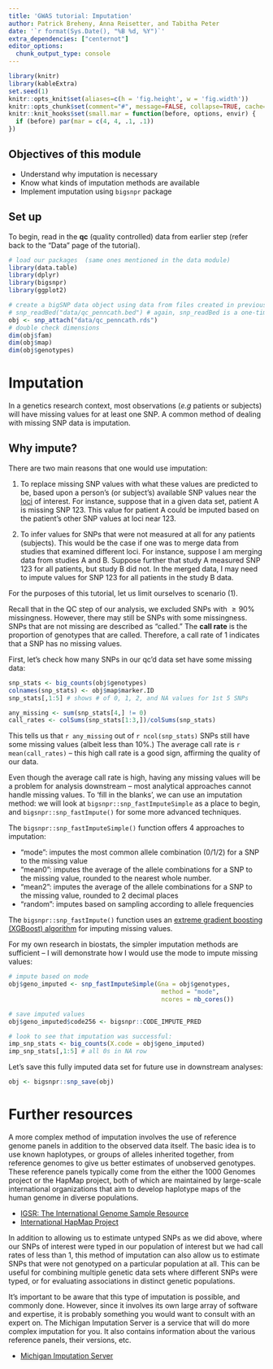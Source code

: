 ```yaml
---
title: 'GWAS tutorial: Imputation'
author: Patrick Breheny, Anna Reisetter, and Tabitha Peter
date: '`r format(Sys.Date(), "%B %d, %Y")`'
extra_dependencies: ["centernot"]
editor_options: 
  chunk_output_type: console
---
```

```r
library(knitr)
library(kableExtra)
set.seed(1)
knitr::opts_knit$set(aliases=c(h = 'fig.height', w = 'fig.width'))
knitr::opts_chunk$set(comment="#", message=FALSE, collapse=TRUE, cache=FALSE, tidy=FALSE, fig.align="center")
knitr::knit_hooks$set(small.mar = function(before, options, envir) {
  if (before) par(mar = c(4, 4, .1, .1))
})
```

## Objectives of this module 

- Understand why imputation is necessary
- Know what kinds of imputation methods are available
- Implement imputation using `bigsnpr` package

## Set up 

To begin, read in the **qc** (quality controlled) data from earlier step (refer back to the "Data" page of the tutorial). 

```r
# load our packages  (same ones mentioned in the data module)
library(data.table)
library(dplyr)
library(bigsnpr)
library(ggplot2)

# create a bigSNP data object using data from files created in previous module 
# snp_readBed("data/qc_penncath.bed") # again, snp_readBed is a one-time thing
obj <- snp_attach("data/qc_penncath.rds")
# double check dimensions 
dim(obj$fam)
dim(obj$map) 
dim(obj$genotypes)
```

# Imputation

In a genetics research context, most observations (*e.g* patients or subjects) will have missing values for at least one SNP. A common method of dealing with missing SNP data is imputation. 

## Why impute? 

There are two main reasons that one would use imputation:

1. To replace missing SNP values with what these values are predicted to be, based upon a person's (or subject's) available SNP values near the [loci](https://www.genome.gov/genetics-glossary/Locus) of interest. For instance, suppose that in a given data set, patient A is missing SNP 123. This value for patient A could be imputed based on the patient's other SNP values at loci near 123. 

2. To infer values for SNPs that were not measured at all for any patients (subjects). This would be the case if one was to merge data from studies that examined different loci. For instance, suppose I am merging data from studies A and B. Suppose further that study A measured SNP 123 for all patients, but study B did not. In the merged data, I may need to impute values for SNP 123 for all patients in the study B data. 

For the purposes of this tutorial, let us limit ourselves to scenario (1). 

Recall that in the QC step of our analysis, we excluded SNPs with $\ge 90\%$ missingness. However, there may still be SNPs with some missingness. SNPs that are not missing are described as "called." The **call rate** is the proportion of genotypes that are called. Therefore, a call rate of 1 indicates that a SNP has no missing values.

First, let's check how many SNPs in our qc'd data set have some missing data:

```r
snp_stats <- big_counts(obj$genotypes)
colnames(snp_stats) <- obj$map$marker.ID
snp_stats[,1:5] # shows # of 0, 1, 2, and NA values for 1st 5 SNPs

any_missing <- sum(snp_stats[4,] != 0)
call_rates <- colSums(snp_stats[1:3,])/colSums(snp_stats)
```

This tells us that `r any_missing` out of `r ncol(snp_stats)` SNPs still have some missing values (albeit less than 10\%.) The average call rate is `r mean(call_rates)` -- this high call rate is a good sign, affirming the quality of our data. 

Even though the average call rate is high, having any missing values will be a problem for analysis downstream -- most analytical approaches cannot handle missing values. To 'fill in the blanks', we can use an imputation method: we will look at `bigsnpr::snp_fastImputeSimple` as a place to begin, and `bigsnpr::snp_fastImpute()` for some more advanced techniques. 

The `bigsnpr::snp_fastImputeSimple()` function offers 4 approaches to imputation: 

  - "mode": imputes the most common allele combination (0/1/2) for a SNP to the missing value 
  - "mean0": imputes the average of the allele combinations for a SNP to the missing value, rounded to the nearest whole number.
  - "mean2": imputes the average of the allele combinations for a SNP to the missing value, rounded to 2 decimal places
  - "random": imputes based on sampling according to allele frequencies
  
The `bigsnpr::snp_fastImpute()` function uses an [extreme gradient boosting (XGBoost) algorithm](https://www.nvidia.com/en-us/glossary/xgboost/) for imputing missing values. 

For my own research in biostats, the simpler imputation methods are sufficient -- I will demonstrate how I would use the mode to impute missing values: 

```r
# impute based on mode
obj$geno_imputed <- snp_fastImputeSimple(Gna = obj$genotypes,
                                          method = "mode",
                                          ncores = nb_cores())

# save imputed values 
obj$geno_imputed$code256 <- bigsnpr::CODE_IMPUTE_PRED

# look to see that imputation was successful:
imp_snp_stats <- big_counts(X.code = obj$geno_imputed)
imp_snp_stats[,1:5] # all 0s in NA row 
```


Let's save this fully imputed data set for future use in downstream analyses:
```r
obj <- bigsnpr::snp_save(obj)
```

# Further resources

A more complex method of imputation involves the use of reference genome panels in addition to the observed data itself. The basic idea is to use known haplotypes, or groups of alleles inherited together, from reference genomes to give us better estimates of unobserved genotypes. These reference panels typically come from the either the 1000 Genomes project or the HapMap project, both of which are maintained by large-scale international organizations that aim to develop haplotype maps of the human genome in diverse populations. 

* [IGSR: The International Genome Sample Resource](https://www.internationalgenome.org/home)
* [International HapMap Project](https://www.genome.gov/10001688/international-hapmap-project)

In addition to allowing us to estimate untyped SNPs as we did above, where our SNPs of interest were typed in our population of interest but we had call rates of less than 1, this method of imputation can also allow us to estimate SNPs that were not genotyped on a particular population at all. This can be useful for combining multiple genetic data sets where different SNPs were typed, or for evaluating associations in distinct genetic populations. 

It's important to be aware that this type of imputation is possible, and commonly done. However, since it involves its own large array of software and expertise, it is probably something you would want to consult with an expert on. The Michigan Imputation Server is a service that will do more complex imputation for you. It also contains information about the various reference panels, their versions, etc. 

* [Michigan Imputation Server](https://imputationserver.sph.umich.edu/index.html#!)

